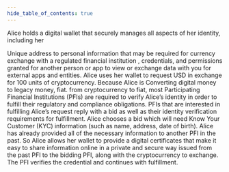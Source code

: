 ```yaml
---
hide_table_of_contents: true
---
```



Alice holds a digital wallet that securely manages all aspects of her identity, including her

<TooltipWrapper trigger="identifiers">
  Unique address to personal information that may be required for currency
  exchange with a regulated financial institution
</TooltipWrapper>
, credentials, and <TooltipWrapper trigger="authorizations">
  permissions granted for another person or app to view or exchange data with
  you
</TooltipWrapper> for external apps and entities. Alice uses her wallet to request
USD in exchange for 100 units of cryptocurrency. Because Alice is <TooltipWrapper trigger="off-ramping">
  Converting digital money to legacy money, fiat.
</TooltipWrapper> from cryptocurrency to fiat, most Participating Financial Institutions
(PFIs) are required to verify Alice’s identity in order to fulfill their regulatory
and compliance obligations. PFIs that are interested in fulfilling Alice’s request
reply with a bid as well as their identity verification requirements for fulfillment.
Alice chooses a bid which will need Know Your Customer (KYC) information (such as
name, address, date of birth). Alice has already provided all of the necessary information
to another PFI in the past. So Alice allows her wallet to provide a <TooltipWrapper trigger="verifiable credential">
  digital certificates that make it easy to share information online in a
  private and secure way
</TooltipWrapper> issued from the past PFI to the bidding PFI, along with the cryptocurrency
to exchange. The PFI verifies the credential and continues with fulfillment.
